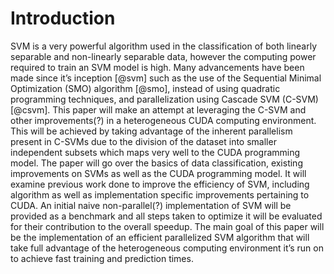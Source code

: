 # Introduction

<!-- * Αντικείμενο εργασίας -->

<!-- * Σκοπός και Στόχοι -->


SVM is a very powerful algorithm used in the classification of both linearly separable and non-linearly separable data, however the computing power required to train an SVM model is high. Many advancements have been made since it's inception [@svm] such as the use of the Sequential Minimal Optimization (SMO) algorithm [@smo], instead of using quadratic programming techniques, and parallelization using Cascade SVM (C-SVM) [@csvm].
This paper will make an attempt at leveraging the C-SVM and other improvements(?) in a heterogeneous CUDA computing environment. This will be achieved by taking advantage of the inherent parallelism present in C-SVMs due to the division of the dataset into smaller independent subsets which maps very well to the CUDA programming model.
The paper will go over the basics of data classification, existing improvements on SVMs as well as the CUDA programming model.
It will examine previous work done to improve the efficiency of SVM, including algorithm as well as implementation specific improvements pertaining to CUDA.
An initial naive non-parallel(?) implementation of SVM will be provided as a benchmark and all steps taken to optimize it will be evaluated for their contribution to the overall speedup.
The main goal of this paper will be the implementation of an efficient parallelized SVM algorithm that will take full advantage of the heterogeneous computing environment it's run on to achieve fast training and prediction times.

<!-- NOTE:  SVMs or SVM -->


<!-- * * Ιστορική Αναδρομή ; -->
<!-- * Μεθοδολογία -->
<!-- * Καινοτομία -->
<!-- * Δομή -->

